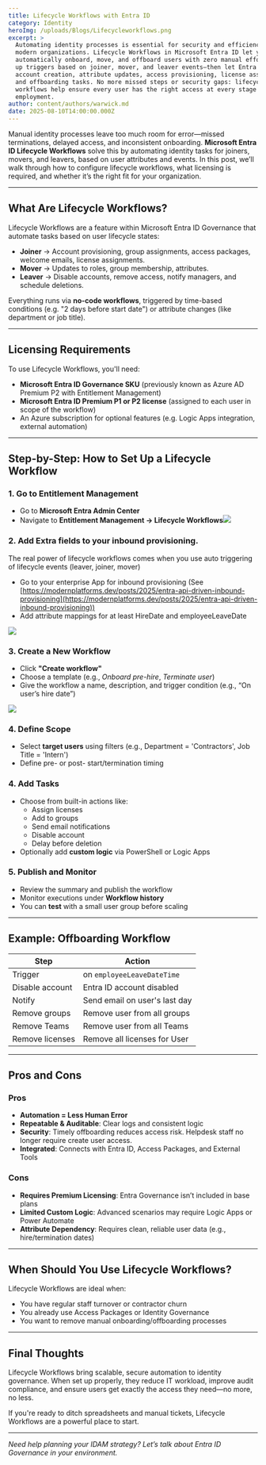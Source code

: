 ```yaml
---
title: Lifecycle Workflows with Entra ID
category: Identity
heroImg: /uploads/Blogs/Lifecycleworkflows.png
excerpt: >
  Automating identity processes is essential for security and efficiency in
  modern organizations. Lifecycle Workflows in Microsoft Entra ID let you
  automatically onboard, move, and offboard users with zero manual effort. Set
  up triggers based on joiner, mover, and leaver events—then let Entra ID handle
  account creation, attribute updates, access provisioning, license assignment,
  and offboarding tasks. No more missed steps or security gaps: lifecycle
  workflows help ensure every user has the right access at every stage of their
  employment.
author: content/authors/warwick.md
date: 2025-08-10T14:00:00.000Z
---
```


Manual identity processes leave too much room for error—missed terminations, delayed access, and inconsistent onboarding. **Microsoft Entra ID Lifecycle Workflows** solve this by automating identity tasks for joiners, movers, and leavers, based on user attributes and events. In this post, we’ll walk through how to configure lifecycle workflows, what licensing is required, and whether it’s the right fit for your organization.

***

## What Are Lifecycle Workflows?

Lifecycle Workflows are a feature within Microsoft Entra ID Governance that automate tasks based on user lifecycle states:

* **Joiner** → Account provisioning, group assignments, access packages, welcome emails, license assignments.
* **Mover** → Updates to roles, group membership, attributes.
* **Leaver** → Disable accounts, remove access, notify managers, and schedule deletions.

Everything runs via **no-code workflows**, triggered by time-based conditions (e.g. "2 days before start date") or attribute changes (like department or job title).

***

## Licensing Requirements

To use Lifecycle Workflows, you'll need:

* **Microsoft Entra ID Governance SKU** (previously known as Azure AD Premium P2 with Entitlement Management)
* **Microsoft Entra ID Premium P1 or P2 license** (assigned to each user in scope of the workflow)
* An Azure subscription for optional features (e.g. Logic Apps integration, external automation)

***

## Step-by-Step: How to Set Up a Lifecycle Workflow

### 1. Go to Entitlement Management

* Go to **Microsoft Entra Admin Center**
* Navigate to **Entitlement Management → Lifecycle Workflows**![](/uploads/Blogs/LifecycleWorkflows.png)

### 2. **Add Extra fields to your inbound provisioning.**

The real power of lifecycle workflows comes when you use auto triggering of lifecycle events (leaver, joiner, mover)

* Go to your enterprise App for inbound provisioning (See [https://modernplatforms.dev/posts/2025/entra-api-driven-inbound-provisioning](https://modernplatforms.dev/posts/2025/entra-api-driven-inbound-provisioning)) 
* Add attribute mappings for at least HireDate and employeeLeaveDate

![](/uploads/Blogs/ExtraAttributes.png)

### 3. **Create a New Workflow**

* Click **"Create workflow"**
* Choose a template (e.g., *Onboard pre-hire*, *Terminate user*)
* Give the workflow a name, description, and trigger condition (e.g., “On user’s hire date”)

![](/uploads/Blogs/OnHireDate.png)

### 4. **Define Scope**

* Select **target users** using filters (e.g., Department = 'Contractors', Job Title = 'Intern')
* Define pre- or post- start/termination timing

### 4. **Add Tasks**

* Choose from built-in actions like:
  * Assign licenses
  * Add to groups
  * Send email notifications
  * Disable account
  * Delay before deletion
* Optionally add **custom logic** via PowerShell or Logic Apps

### 5. **Publish and Monitor**

* Review the summary and publish the workflow
* Monitor executions under **Workflow history**
* You can **test** with a small user group before scaling

***

## Example: Offboarding Workflow

| Step            | Action                        |
| --------------- | ----------------------------- |
| Trigger         | on `employeeLeaveDateTime`    |
| Disable account | Entra ID account disabled     |
| Notify          | Send email on user's last day |
| Remove groups   | Remove user from all groups   |
| Remove Teams    | Remove user from all Teams    |
| Remove licenses | Remove all licenses for User  |

***

## Pros and Cons

### Pros

* **Automation = Less Human Error**
* **Repeatable & Auditable**: Clear logs and consistent logic
* **Security**: Timely offboarding reduces access risk.  Helpdesk staff no longer require create user access.
* **Integrated**: Connects with Entra ID, Access Packages, and External Tools

### Cons

* **Requires Premium Licensing**: Entra Governance isn’t included in base plans
* **Limited Custom Logic**: Advanced scenarios may require Logic Apps or Power Automate
* **Attribute Dependency**: Requires clean, reliable user data (e.g., hire/termination dates)

***

## When Should You Use Lifecycle Workflows?

Lifecycle Workflows are ideal when:

* You have regular staff turnover or contractor churn
* You already use Access Packages or Identity Governance
* You want to remove manual onboarding/offboarding processes

***

## Final Thoughts

Lifecycle Workflows bring scalable, secure automation to identity governance. When set up properly, they reduce IT workload, improve audit compliance, and ensure users get exactly the access they need—no more, no less.

If you're ready to ditch spreadsheets and manual tickets, Lifecycle Workflows are a powerful place to start.

***

*Need help planning your IDAM strategy? Let’s talk about Entra ID Governance in your environment.*
